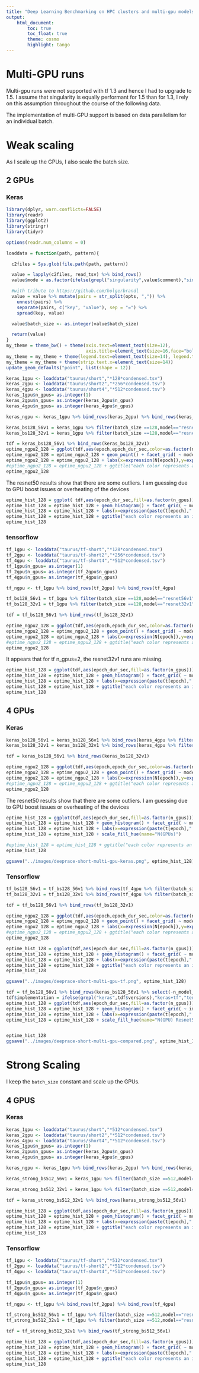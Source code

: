 ```yaml
---
title: "Deep Learning Benchmarking on HPC clusters and multi-gpu models"
output:    
    html_document:
        toc: true
        toc_float: true
        theme: cosmo
        highlight: tango
---
```


# Multi-GPU runs

Multi-gpu runs were not supported with tf 1.3 and hence I had to upgrade to 1.5. I assume that singularity is equally performant for 1.5 than for 1.3, I rely on this assumption throughout the course of the following data.

The implementation of multi-GPU support is based on data parallelism for an individual batch.

# Weak scaling

As I scale up the GPUs, I also scale the batch size.

## 2 GPUs

### Keras

```r
library(dplyr, warn.conflicts=FALSE)
library(readr)
library(ggplot2)
library(stringr)
library(tidyr)

options(readr.num_columns = 0)

loaddata = function(path, pattern){

  c2files = Sys.glob(file.path(path, pattern))

  value = lapply(c2files, read_tsv) %>% bind_rows()
  value$mode = as.factor(ifelse(grepl("singularity",value$comment),"singularity","bare-metal"))

  #with tribute to https://github.com/holgerbrandl
  value = value %>% mutate(pairs = str_split(opts, ",")) %>%
    unnest(pairs) %>%
    separate(pairs, c("key", "value"), sep = "=") %>%
    spread(key, value)

  value$batch_size <- as.integer(value$batch_size)

  return(value)
}
my_theme = theme_bw() + theme(axis.text=element_text(size=12),
                              axis.title=element_text(size=16,face="bold"))
my_theme = my_theme + theme(legend.text=element_text(size=14), legend.title=element_text(size=16))
my_theme = my_theme + theme(strip.text.x=element_text(size=14))
update_geom_defaults("point", list(shape = 12))

```

``` r
keras_1gpu <- loaddata("taurus/short","*128*condensed.tsv")
keras_2gpu <- loaddata("taurus/short2","*256*condensed.tsv")
keras_4gpu <- loaddata("taurus/short4","*512*condensed.tsv")
keras_1gpu$n_gpus= as.integer(1)
keras_2gpu$n_gpus= as.integer(keras_2gpu$n_gpus)
keras_4gpu$n_gpus= as.integer(keras_4gpu$n_gpus)

keras_ngpu <- keras_1gpu %>% bind_rows(keras_2gpu) %>% bind_rows(keras_4gpu)

```

```r

keras_bs128_56v1 = keras_1gpu %>% filter(batch_size ==128,model=="resnet56v1", mode == "singularity") %>% bind_rows(keras_2gpu %>% filter(batch_size ==256,model=="resnet56v1", mode == "singularity")) # %>% bind_rows(keras_4gpu %>% filter(batch_size ==512,model=="resnet56v1", mode == "singularity"))
keras_bs128_32v1 = keras_1gpu %>% filter(batch_size ==128,model=="resnet32v1", mode == "singularity") %>% bind_rows(keras_2gpu %>% filter(batch_size ==256,model=="resnet32v1", mode == "singularity")) # %>% bind_rows(keras_4gpu %>% filter(batch_size ==512,model=="resnet32v1", mode == "singularity"))

tdf = keras_bs128_56v1 %>% bind_rows(keras_bs128_32v1)
eptime_ngpu2_128 = ggplot(tdf,aes(epoch,epoch_dur_sec,color=as.factor(n_gpus))) + my_theme
eptime_ngpu2_128 = eptime_ngpu2_128 + geom_point() + facet_grid( ~ model, scales = 'free_x')
eptime_ngpu2_128 = eptime_ngpu2_128 + labs(x=expression(N[epoch]),y=expression(paste(t[epoch]," / s"))) #+ guides(color=FALSE)
#eptime_ngpu2_128 = eptime_ngpu2_128 + ggtitle("each color represents an individual run (out of 10 runs per configurations)")
eptime_ngpu2_128

```

The resnet50 results show that there are some outliers. I am guessing due to GPU boost issues or overheating of the devices

```r

eptime_hist_128 = ggplot( tdf,aes(epoch_dur_sec,fill=as.factor(n_gpus))) + my_theme
eptime_hist_128 = eptime_hist_128 + geom_histogram() + facet_grid( ~ model, scales = 'free_x')
eptime_hist_128 = eptime_hist_128 + labs(x=expression(paste(t[epoch]," / s"))) #+ guides(color=FALSE)
eptime_hist_128 = eptime_hist_128 + ggtitle("each color represents an individual run (out of 10 runs per configurations)")
eptime_hist_128

```

### tensorflow

``` r

tf_1gpu <- loaddata("taurus/tf-short","*128*condensed.tsv")
tf_2gpu <- loaddata("taurus/tf-short2","*256*condensed.tsv")
tf_4gpu <- loaddata("taurus/tf-short4","*512*condensed.tsv")
tf_1gpu$n_gpus= as.integer(1)
tf_2gpu$n_gpus= as.integer(tf_2gpu$n_gpus)
tf_4gpu$n_gpus= as.integer(tf_4gpu$n_gpus)

tf_ngpu <- tf_1gpu %>% bind_rows(tf_2gpu) %>% bind_rows(tf_4gpu)
```


```r

tf_bs128_56v1 = tf_1gpu %>% filter(batch_size ==128,model=="resnet56v1", mode == "singularity") %>% bind_rows(tf_2gpu %>% filter(batch_size ==256,model=="resnet56v1", mode == "singularity")) #%>% bind_rows(tf_4gpu %>% filter(batch_size ==512,model=="resnet56v1", mode == "singularity"))
tf_bs128_32v1 = tf_1gpu %>% filter(batch_size ==128,model=="resnet32v1", mode == "singularity") %>% bind_rows(tf_2gpu %>% filter(batch_size ==256,model=="resnet32v1", mode == "singularity")) #%>% bind_rows(tf_4gpu %>% filter(batch_size ==512,model=="resnet32v1", mode == "singularity"))

tdf = tf_bs128_56v1 %>% bind_rows(tf_bs128_32v1)

eptime_ngpu2_128 = ggplot(tdf,aes(epoch,epoch_dur_sec,color=as.factor(n_gpus))) + my_theme
eptime_ngpu2_128 = eptime_ngpu2_128 + geom_point() + facet_grid( ~ model, scales = 'free_x')
eptime_ngpu2_128 = eptime_ngpu2_128 + labs(x=expression(N[epoch]),y=expression(paste(t[epoch]," / s"))) #+ guides(color=FALSE)
#eptime_ngpu2_128 = eptime_ngpu2_128 + ggtitle("each color represents an individual run (out of 10 runs per configurations)")
eptime_ngpu2_128

```

It appears that for tf n_gpus=2, the resnet32v1 runs are missing.

```r

eptime_hist_128 = ggplot(tdf,aes(epoch_dur_sec,fill=as.factor(n_gpus))) + my_theme
eptime_hist_128 = eptime_hist_128 + geom_histogram() + facet_grid( ~ model, scales = 'free_x')
eptime_hist_128 = eptime_hist_128 + labs(x=expression(paste(t[epoch]," / s"))) #+ guides(color=FALSE)
eptime_hist_128 = eptime_hist_128 + ggtitle("each color represents an individual run (out of 10 runs per configurations)")
eptime_hist_128

```


## 4 GPUs

### Keras

```r


keras_bs128_56v1 = keras_bs128_56v1 %>% bind_rows(keras_4gpu %>% filter(batch_size ==512,model=="resnet56v1", mode == "singularity"))
keras_bs128_32v1 = keras_bs128_32v1 %>% bind_rows(keras_4gpu %>% filter(batch_size ==512,model=="resnet32v1", mode == "singularity"))

tdf = keras_bs128_56v1 %>% bind_rows(keras_bs128_32v1)

eptime_ngpu2_128 = ggplot(tdf,aes(epoch,epoch_dur_sec,color=as.factor(n_gpus))) + my_theme
eptime_ngpu2_128 = eptime_ngpu2_128 + geom_point() + facet_grid( ~ model, scales = 'free_x')
eptime_ngpu2_128 = eptime_ngpu2_128 + labs(x=expression(N[epoch]),y=expression(paste(t[epoch]," / s"))) #+ guides(color=FALSE)
#eptime_ngpu2_128 = eptime_ngpu2_128 + ggtitle("each color represents an individual run (out of 10 runs per configurations)")
eptime_ngpu2_128

```


The resnet50 results show that there are some outliers. I am guessing due to GPU boost issues or overheating of the devices

```r

eptime_hist_128 = ggplot(tdf,aes(epoch_dur_sec,fill=as.factor(n_gpus))) + my_theme
eptime_hist_128 = eptime_hist_128 + geom_histogram() + facet_grid( ~ model, scales = 'free_x')
eptime_hist_128 = eptime_hist_128 + labs(x=expression(paste(t[epoch]," / s"))) #+ guides(color=FALSE)
eptime_hist_128 = eptime_hist_128 + scale_fill_hue(name="N(GPUs)")

#eptime_hist_128 = eptime_hist_128 + ggtitle("each color represents an individual run (out of 10 runs per configurations)")
eptime_hist_128

ggsave("../images/deeprace-short-multi-gpu-keras.png", eptime_hist_128)
```

### Tensorflow

```r

tf_bs128_56v1 = tf_bs128_56v1 %>% bind_rows(tf_4gpu %>% filter(batch_size ==512,model=="resnet56v1", mode == "singularity"))
tf_bs128_32v1 = tf_bs128_32v1 %>% bind_rows(tf_4gpu %>% filter(batch_size ==512,model=="resnet32v1", mode == "singularity"))

tdf = tf_bs128_56v1 %>% bind_rows(tf_bs128_32v1)

eptime_ngpu2_128 = ggplot(tdf,aes(epoch,epoch_dur_sec,color=as.factor(n_gpus))) + my_theme
eptime_ngpu2_128 = eptime_ngpu2_128 + geom_point() + facet_grid( ~ model, scales = 'free_x')
eptime_ngpu2_128 = eptime_ngpu2_128 + labs(x=expression(N[epoch]),y=expression(paste(t[epoch]," / s"))) #+ guides(color=FALSE)
#eptime_ngpu2_128 = eptime_ngpu2_128 + ggtitle("each color represents an individual run (out of 10 runs per configurations)")
eptime_ngpu2_128

eptime_hist_128 = ggplot(tdf,aes(epoch_dur_sec,fill=as.factor(n_gpus))) + my_theme
eptime_hist_128 = eptime_hist_128 + geom_histogram() + facet_grid( ~ model, scales = 'free_x')
eptime_hist_128 = eptime_hist_128 + labs(x=expression(paste(t[epoch]," / s"))) #+ guides(color=FALSE)
eptime_hist_128 = eptime_hist_128 + ggtitle("each color represents an individual run (out of 10 runs per configurations)")
eptime_hist_128

ggsave("../images/deeprace-short-multi-gpu-tf.png", eptime_hist_128)

tdf = tf_bs128_56v1 %>% bind_rows(keras_bs128_56v1 %>% select(-n_model_params))
tdf$implementation = ifelse(grepl("keras",tdf$versions),"keras+tf","tensorflow")
eptime_hist_128 = ggplot(tdf,aes(epoch_dur_sec,fill=as.factor(n_gpus))) + my_theme
eptime_hist_128 = eptime_hist_128 + geom_histogram() + facet_grid( ~ implementation, scales = 'free_x')
eptime_hist_128 = eptime_hist_128 + labs(x=expression(paste(t[epoch]," / s"))) 
eptime_hist_128 = eptime_hist_128 + scale_fill_hue(name="N(GPU) Resnet56v1~", labels=c("1 bs=128","2 bs=256","4 bs=512"))


eptime_hist_128
ggsave("../images/deeprace-short-multi-gpu-compared.png", eptime_hist_128)

```

# Strong Scaling

I keep the `batch_size` constant and scale up the GPUs.

## 4 GPUS

### Keras


``` r
keras_1gpu <- loaddata("taurus/short","*512*condensed.tsv")
keras_2gpu <- loaddata("taurus/short2","*512*condensed.tsv")
keras_4gpu <- loaddata("taurus/short4","*512*condensed.tsv")
keras_1gpu$n_gpus= as.integer(1)
keras_2gpu$n_gpus= as.integer(keras_2gpu$n_gpus)
keras_4gpu$n_gpus= as.integer(keras_4gpu$n_gpus)

keras_ngpu <- keras_1gpu %>% bind_rows(keras_2gpu) %>% bind_rows(keras_4gpu)

keras_strong_bs512_56v1 = keras_1gpu %>% filter(batch_size ==512,model=="resnet56v1", mode == "singularity") %>% bind_rows(keras_2gpu %>% filter(batch_size ==512,model=="resnet56v1", mode == "singularity")) %>% bind_rows(keras_4gpu %>% filter(batch_size ==512,model=="resnet56v1", mode == "singularity"))

keras_strong_bs512_32v1 = keras_1gpu %>% filter(batch_size ==512,model=="resnet32v1", mode == "singularity") %>% bind_rows(keras_2gpu %>% filter(batch_size ==512,model=="resnet32v1", mode == "singularity")) %>% bind_rows(keras_4gpu %>% filter(batch_size ==512,model=="resnet32v1", mode == "singularity"))

tdf = keras_strong_bs512_32v1 %>% bind_rows(keras_strong_bs512_56v1)

eptime_hist_128 = ggplot(tdf,aes(epoch_dur_sec,fill=as.factor(n_gpus))) + my_theme
eptime_hist_128 = eptime_hist_128 + geom_histogram() + facet_grid( ~ model, scales = 'free_x')
eptime_hist_128 = eptime_hist_128 + labs(x=expression(paste(t[epoch]," / s"))) #+ guides(color=FALSE)
eptime_hist_128 = eptime_hist_128 + ggtitle("each color represents an individual run (out of 10 runs per configurations)")
eptime_hist_128

```


### Tensorflow

``` r
tf_1gpu <- loaddata("taurus/tf-short","*512*condensed.tsv")
tf_2gpu <- loaddata("taurus/tf-short2","*512*condensed.tsv")
tf_4gpu <- loaddata("taurus/tf-short4","*512*condensed.tsv")

tf_1gpu$n_gpus= as.integer(1)
tf_2gpu$n_gpus= as.integer(tf_2gpu$n_gpus)
tf_4gpu$n_gpus= as.integer(tf_4gpu$n_gpus)

tf_ngpu <- tf_1gpu %>% bind_rows(tf_2gpu) %>% bind_rows(tf_4gpu)

tf_strong_bs512_56v1 = tf_1gpu %>% filter(batch_size ==512,model=="resnet56v1", mode == "singularity") %>% bind_rows(tf_2gpu %>% filter(batch_size ==512,model=="resnet56v1", mode == "singularity")) %>% bind_rows(tf_4gpu %>% filter(batch_size ==512,model=="resnet56v1", mode == "singularity"))
tf_strong_bs512_32v1 = tf_1gpu %>% filter(batch_size ==512,model=="resnet32v1", mode == "singularity") %>% bind_rows(tf_2gpu %>% filter(batch_size ==512,model=="resnet32v1", mode == "singularity")) %>% bind_rows(tf_4gpu %>% filter(batch_size ==512,model=="resnet32v1", mode == "singularity"))

```

``` r
tdf = tf_strong_bs512_32v1 %>% bind_rows(tf_strong_bs512_56v1)

eptime_hist_128 = ggplot(tdf,aes(epoch_dur_sec,fill=as.factor(n_gpus))) + my_theme
eptime_hist_128 = eptime_hist_128 + geom_histogram() + facet_grid( ~ model, scales = 'free_x')
eptime_hist_128 = eptime_hist_128 + labs(x=expression(paste(t[epoch]," / s"))) #+ guides(color=FALSE)
eptime_hist_128 = eptime_hist_128 + ggtitle("each color represents an individual run (out of 10 runs per configurations)")
eptime_hist_128

```
